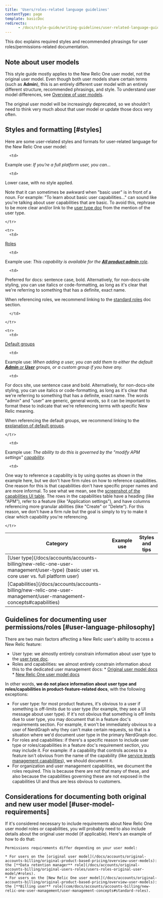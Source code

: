 ```yaml
---
title: 'Users/roles-related language guidelines'
contentType: page
template: basicDoc
redirects:
      - /docs/style-guide/writing-guidelines/user-related-language-guidelines
---
```


This doc explains required styles and recommended phrasings for user roles/permissions-related documentation.


## Note about user models 

This style guide mostly applies to the New Relic One user model, not the original user model. Even though both user models share certain terms (such as **Admin**), this is an entirely different user model with an entirely different structure, recommended phrasings, and style. To understand user model differences, see [Overview of user models](/docs/accounts/original-accounts-billing/original-product-based-pricing/overview-user-models). 

The original user model will be increasingly deprecated, so we shouldn't need to think very much about that user model or update those docs very often. 

## Styles and formatting [#styles]

Here are some user-related styles and formats for user-related language for the New Relic One user model:


<table>
  <thead>
    <tr>
<th>Category</th>   
<th>Example use     
 </th>

<th>Styles and tips
</th>
    </tr>
  </thead>

  <tbody>
    <tr>
      <td>
[User type](/docs/accounts/accounts-billing/new-relic-one-user-management/user-type) (basic user vs. core user vs. full platform user)
      </td>

      <td>
Example use: 
*If you’re a full platform user, you can...*   </td>

      <td>
Lower case, with no style applied.

Note that it can sometimes be awkward when "basic user" is in front of a noun. For example: "To learn about basic user capabilities..." can sound like you're talking about user capabilities that are basic. To avoid this, rephrase to be more clear and/or link to the [user type doc](/docs/accounts/accounts-billing/new-relic-one-user-management/user-type) from the mention of the user type. 
      </td>

    </tr>

    <tr>
      <td>
[Roles](/docs/accounts/accounts-billing/new-relic-one-pricing-users/users-roles#standard-roles) 
      </td>

      <td>
Example use: 
*This capability is available for the [**All product admin** role](/docs/accounts/accounts-billing/new-relic-one-user-management/user-management-concepts#standard-roles).*
      </td>

      <td>
Preferred for docs: sentence case, bold. Alternatively, for non-docs-site styling, you can use italics or code-formatting, as long as it's clear that we're referring to something that has a definite, exact name. 

When referencing roles, we recommend linking to the [standard roles](/docs/accounts/accounts-billing/new-relic-one-user-management/user-management-concepts#standard-roles) doc section. 

      </td>

    </tr>

    <tr>
      <td>
[Default groups](/docs/accounts/accounts-billing/new-relic-one-pricing-users/users-roles#user-group)      </td>

      <td>
Example use: 
*When adding a user, you can add them to either the default [**Admin** or **User**](/docs/accounts/accounts-billing/new-relic-one-user-management/user-management-concepts#groups) groups, or a custom group if you have any.*
 </td>

      <td>
For docs site, use sentence case and bold. Alternatively, for non-docs-site styling, you can use italics or code-formatting, as long as it's clear that we're referring to something that has a definite, exact name. The words "admin" and "user" are generic, general words, so it can be important to format these to indicate that we're referencing terms with specific New Relic meaning. 

When referencing the default groups, we recommend linking to the [explanation of default groups](/docs/accounts/accounts-billing/new-relic-one-user-management/user-management-concepts#groups). 
      </td>

    </tr>

   <tr>
      <td>
[Capabilities](/docs/accounts/accounts-billing/new-relic-one-user-management/user-management-concepts#capabilities)
      </td>

      <td>
Example use: 
*The ability to do this is governed by the "modify APM settings" [capability](/docs/accounts/accounts-billing/new-relic-one-user-management/user-management-concepts#capabilities).*   </td>

      <td>
One way to reference a capability is by using quotes as shown in the example here, but we don't have firm rules on how to reference capabilities. One reason for this is that capabilities don't have specific proper names and are more informal. To see what we mean, see the [screenshot of the capabilities UI table](/docs/accounts/accounts-billing/new-relic-one-user-management/user-management-concepts/#capabilities). The rows in the capabilities table have a heading (like "APM"), refer to a feature (like "Application settings"), and have columns referencing more granular abilities (like "Create" or "Delete"). For this reason, we don't have a firm rule but the goal is simply to try to make it clear which capability you're referencing. 
      </td>

    </tr>

  </tbody>
</table>


## Guidelines for documenting user permissions/roles [#user-language-philosophy]

There are two main factors affecting a New Relic user's ability to access a New Relic feature: 

* User type: we almostly entirely constrain information about user type to the [user type doc](/docs/accounts/accounts-billing/new-relic-one-user-management/user-type). 
* Roles and capabilities: we almost entirely constrain information about this to the dedicated user management docs: 
      * [Original user model docs](/docs/accounts/original-accounts-billing/original-users-roles/users-roles-original-user-model)
      * [New Relic One user model docs](/docs/accounts/accounts-billing/new-relic-one-user-management/introduction-managing-users)

In other words, **we do not place information about user type and roles/capabilities in product-feature-related docs**, with the following exceptions: 
* For user type: for most product features, it's obvious to a user if something is off-limits due to user type (for example, they see a UI message about user type). If it's not obvious that something is off limits due to user type, you may document that in a feature doc's requirements section. For example, it won't be immediately obvious to a user of NerdGraph why they can't make certain requests, so that is a situation where we'd document user type in the primary NerdGraph doc. 
* For roles and capabilities: if there's a specific reason to include user type or roles/capabilities in a feature doc's requirement section, you may include it. For example: if a capability that controls access to a feature isn't obvious from the name of the capability (like [service levels management capabilities](/docs/service-level-management/faqs-slm#permissions)), we should document it.  
* For organization and user management capabilities, we document the roles required. This is because there are not that many of these, and also because the capabilities governing these are not exposed in the capabilities UI and thus are less obvious to customers. 

## Considerations for documenting both original and new user model [#user-model-requirements]

If it's considered necessary to include requirements about New Relic One user model roles or capabilities, you will probably need to also include details about the original user model (if applicable). Here's an example of how to do that: 

```
Permissions requirements differ depending on your user model:

* For users on the [original user model](/docs/accounts/original-accounts-billing/original-product-based-pricing/overview-user-models): the [**Data retention manager** role](/docs/accounts/original-accounts-billing/original-users-roles/users-roles-original-user-model/#roles).
* For users on the [New Relic One user model](/docs/accounts/original-accounts-billing/original-product-based-pricing/overview-user-models): the [**Billing user** role](com/docs/accounts/accounts-billing/new-relic-one-user-management/user-management-concepts#standard-roles).
```
